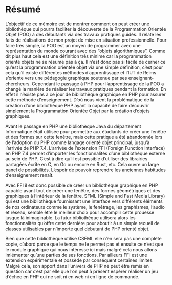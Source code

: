 \mainmatter

# Résumé {- #résumé}

L'objectif de ce mémoire est de montrer comment on peut créer une bibliothèque qui pourra faciliter la découverte de la Programmation Orientée Objet (POO) à des débutants via des travaux pratiques guidés. Il relate les faits de réalisations de mon projet de mise en situation professionnelle.
Pour faire très simple, la POO est un moyen de programmer avec une représentation du monde courant avec des "objets algorithmiques". Comme dit plus haut cela est une définition très minime car la programmation orienté objets ne se résume pas à ça. Il n'est donc pas si facile de cerner ce qu'est la programmation orientée objet via une simple définition, c'est pour cela qu'il existe différentes méthodes d'apprentissage et l'IUT de Reims s'oriente vers une pédagogie graphique soutenue par ses enseignant-chercheurs. Cependant le passage à PHP pour l'apprentissage de la POO a changé la manière de réaliser les travaux pratiques pendant la formation. En effet il n'existe pas à ce jour de bibliothèque graphique en PHP pour assurer cette méthode d'enseignement. D'où nous vient la problématique de la création d'une bibliothèque PHP ayant la capacité de faire découvrir simplement la Programmation Orientée Objet par la création d'objets graphiques.

Avant le passage en PHP une bibliothèque Java du département Informatique était utilisée pour permettre aux étudiants de créer une fenêtre et des formes sur cette fenêtre, mais cette pratique a été abandonnée lors de l'adoption du PHP comme langage orienté objet principal, jusqu'à l'arrivée de PHP 7.4.
L'arrivée de l'extension FFI (Foreign Function Interface) en PHP 7.4 permet d'importer les fonctionnalités d'une bibliothèque externe au sein de PHP. C'est à dire qu'il est possible d'utiliser des librairies partagées écrite en C, en Go ou encore en Rust, etc. Cela ouvre un large panel de possibilités. L'espoir de pouvoir reprendre les anciennes habitudes d'enseignement renaît.

Avec FFI il est donc possible de créer un bibliothèque graphique en PHP capable avant tout de créer une fenêtre, des formes géométriques et des graphiques à l'intérieur de la fenêtre. SFML (Simple and Fast Media Library) qui est une bibliothèque fournissant une interface vers différents éléments de nos ordinateurs comme le système, le fenêtrage, les graphismes, l'audio et réseau, semble être le meilleur choix pour accomplir cette prouesse jusque là inimaginable. La futur bibliothèque utilisera alors les fonctionnalités qu'offre cette dernière pour aboutir à un simple recueil de classes utilisables par n'importe quel débutant de PHP orienté objet.

Bien que cette bibliothèque utilise CSFML elle n'en sera pas une complète copie, d'abord parce que le temps ne le permet pas et ensuite ce n'est que le module graphique  qui nous intéresse ici mais malgré cela nous allons imlémenter qu'une parties de ses fonctions. Par ailleurs FFI est une extension expérimentale et possède par conséquent certaines limites. Malgré cela, son apport dans l'univers de PHP ne peut être remis en question car c'est par elle que l'on peut à présent espérer réaliser un jeu d'échec en PHP qui ne soit ni en web ni en ligne de commande.